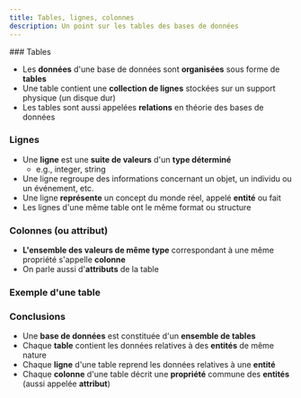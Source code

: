 ```yaml
---
title: Tables, lignes, colonnes
description: Un point sur les tables des bases de données
---
```



<Slide>
### Tables

* Les **données** d'une base de données sont **organisées** sous forme de **tables**
* Une table contient une **collection de lignes** stockées sur un support physique (un disque dur)
* Les tables sont aussi appelées **relations** en théorie des bases de données

</Slide>
<Slide>

### Lignes

* Une **ligne** est une **suite de valeurs** d'un **type déterminé**
  * e.g., integer, string
* Une ligne regroupe des informations concernant un objet, un individu ou un événement, etc.
* Une ligne **représente** un concept du monde réel, appelé **entité** ou fait
* Les lignes d'une même table ont le même format ou structure

</Slide>
<Slide>

### Colonnes (ou attribut)

* **L'ensemble des valeurs de même type** correspondant à une même propriété s'appelle **colonne**
* On parle aussi d'**attributs** de la table


</Slide>
<Slide>

### Exemple d'une table


<Table
  sqliteDB="public/sample/ecommerce/ecommerce-fr-erd-v1.sqlite"
  title="Clients"
  query={`SELECT * FROM Clients`}
/>

</Slide>

<Slide>

### Conclusions

* Une **base de données** est constituée d'un **ensemble de tables**
* Chaque **table** contient les données relatives à des **entités** de même nature
* Chaque **ligne** d'une table reprend les données relatives à une **entité**
* Chaque **colonne** d'une table décrit une **propriété** commune des **entités** (aussi appelée **attribut**)

</Slide>
